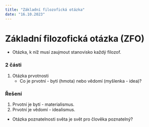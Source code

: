 ---
title: "Základní filozofická otázka"
date: "16.10.2023"
---

# Základní filozofická otázka (ZFO)
- Otázka, k níž musí zaujmout stanovisko každý filozof.

### 2 části
1. Otázka prvotnosti
    - Co je prvotní - bytí (hmota) nebo vědomí (myšlenka - idea)?

### Řešení
1. Prvotní je bytí - materialismus.
2. Prvotní je vědomí - idealismus.
- Otázka poznatelnosti světa je svět pro člověka poznatelný?